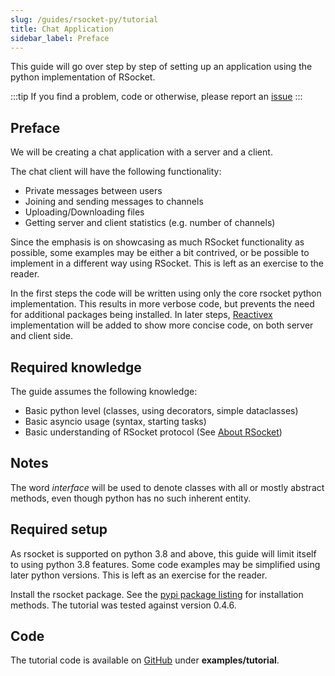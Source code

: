 ```yaml
---
slug: /guides/rsocket-py/tutorial
title: Chat Application
sidebar_label: Preface
---
```


This guide will go over step by step of setting up an application using the python implementation of RSocket.

:::tip
If you find a problem, code or otherwise, please report an [issue](https://github.com/rsocket/rsocket-website/issues)
:::

## Preface

We will be creating a chat application with a server and a client.

The chat client will have the following functionality:
- Private messages between users
- Joining and sending messages to channels
- Uploading/Downloading files
- Getting server and client statistics (e.g. number of channels)

Since the emphasis is on showcasing as much RSocket functionality as possible, some examples may be either a bit contrived, or
be possible to implement in a different way using RSocket. This is left as an exercise to the reader.

In the first steps the code will be written using only the core rsocket python implementation.
This results in more verbose code, but prevents the need for additional packages being installed.
In later steps, [Reactivex](https://rxpy.readthedocs.io) implementation will be added to show more concise code, on both server and client side.

## Required knowledge

The guide assumes the following knowledge:

* Basic python level (classes, using decorators, simple dataclasses)
* Basic asyncio usage (syntax, starting tasks)
* Basic understanding of RSocket protocol (See [About RSocket](/about/faq))

## Notes

The word *interface* will be used to denote classes with all or mostly abstract methods, even though python has no such inherent entity.

## Required setup

As rsocket is supported on python 3.8 and above, this guide will limit itself to using python 3.8 features. Some code
examples may be simplified using later python versions. This is left as an exercise for the reader.

Install the rsocket package. See the [pypi package listing](https://pypi.org/project/rsocket/) for installation methods.
The tutorial was tested against version 0.4.6.

## Code

The tutorial code is available on [GitHub](https://github.com/rsocket/rsocket-py) under <b>examples/tutorial</b>.
